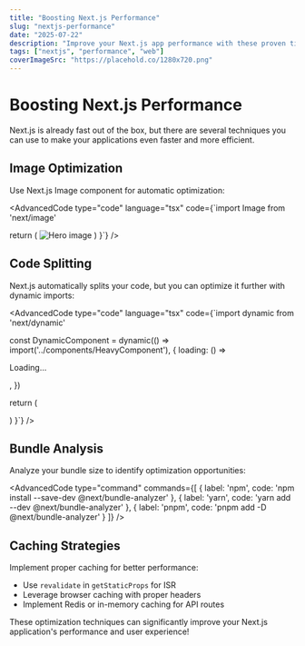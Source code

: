 ```yaml
---
title: "Boosting Next.js Performance"
slug: "nextjs-performance"
date: "2025-07-22"
description: "Improve your Next.js app performance with these proven tips."
tags: ["nextjs", "performance", "web"]
coverImageSrc: "https://placehold.co/1280x720.png"
---
```


# Boosting Next.js Performance

Next.js is already fast out of the box, but there are several techniques you can use to make your applications even faster and more efficient.

## Image Optimization

Use Next.js Image component for automatic optimization:

<AdvancedCode
  type="code"
  language="tsx"
  code={`import Image from 'next/image'

  return (
    <Image
      src="/hero.jpg"
      alt="Hero image"
      width={800}
      height={400}
      priority
    />
  )
}`}
/>

## Code Splitting

Next.js automatically splits your code, but you can optimize it further with dynamic imports:

<AdvancedCode
  type="code"
  language="tsx"
  code={`import dynamic from 'next/dynamic'

const DynamicComponent = dynamic(() => import('../components/HeavyComponent'), {
  loading: () => <p>Loading...</p>,
})

  return (
    <div>
      <DynamicComponent />
    </div>
  )
}`}
/>

## Bundle Analysis

Analyze your bundle size to identify optimization opportunities:

<AdvancedCode
  type="command"
  commands={[
    { label: 'npm', code: 'npm install --save-dev @next/bundle-analyzer' },
    { label: 'yarn', code: 'yarn add --dev @next/bundle-analyzer' },
    { label: 'pnpm', code: 'pnpm add -D @next/bundle-analyzer' }
  ]}
/>

## Caching Strategies

Implement proper caching for better performance:

- Use `revalidate` in `getStaticProps` for ISR
- Leverage browser caching with proper headers
- Implement Redis or in-memory caching for API routes

These optimization techniques can significantly improve your Next.js application's performance and user experience!
